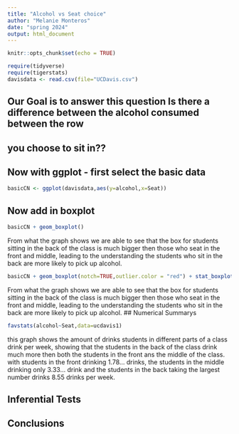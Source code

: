 ```yaml
---
title: "Alcohol vs Seat choice"
author: "Melanie Monteros"
date: "spring 2024"
output: html_document
---
```


```r
knitr::opts_chunk$set(echo = TRUE)
```

```r
require(tidyverse)
require(tigerstats)
davisdata <- read.csv(file="UCDavis.csv")
```
## Our Goal is to answer this question Is there a difference between the alcohol consumed between the row
## you choose to sit in??

## Now with ggplot - first select the basic data

```r
basicCN <- ggplot(davisdata,aes(y=alcohol,x=Seat))
```
## Now add in boxplot

```r
basicCN + geom_boxplot()
```
  
From what the graph shows we are able to see that the box for students sitting in the back of the class is much bigger then those who seat in the front and middle, leading to the understanding the students who sit in the back are more likely to pick up alcohol.

```r
basicCN + geom_boxplot(notch=TRUE,outlier.color = "red") + stat_boxplot(geom ='errorbar') + labs(title="Fancy notch boxplot \n with 2 lines")
```
From what the graph shows we are able to see that the box for students sitting in the back of the class is much bigger then those who seat in the front and middle, leading to the understanding the students who sit in the back are more likely to pick up alcohol.
## Numerical Summarys 

```r
favstats(alcohol~Seat,data=ucdavis1)
```

this graph shows the amount of drinks students in different parts of a class drink per week, showing that the students in the back of the class drink much more then both the students in the front ans the middle of the class. with students in the front drinking 1.78... drinks, the students in the middle drinking only 3.33... drink and the students in the back taking the largest number drinks 8.55 drinks per week. 

## Inferential Tests

## Conclusions


